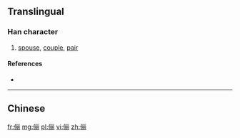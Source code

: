 {{also|儷}}
==Translingual==

===Han character===
{{Han char|rn=9|rad=人|as=07|sn=9|four=|canj=人一月月 (OMBB), X人一月月 (XOMBB)|ids=⿰[[亻]][[丽]]}}

# [[spouse]], [[couple]], [[pair]]

====References====
* {{Han ref|kx=0106.041|hdz=10158.040|uh=4FEA|ud=20458}}

----

==Chinese==
{{zh-see|儷}}

[[fr:俪]]
[[mg:俪]]
[[pl:俪]]
[[vi:俪]]
[[zh:俪]]